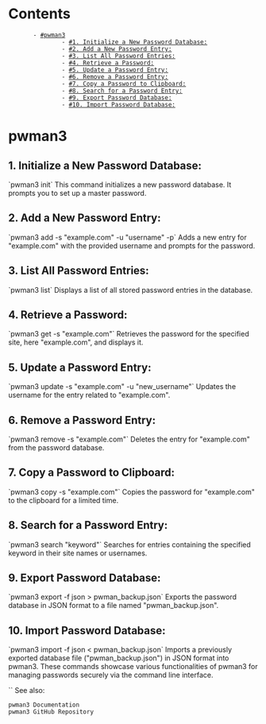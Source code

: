 = Contents =
        - [[#pwman3]]
                - [[#1. Initialize a New Password Database:]]
                - [[#2. Add a New Password Entry:]]
                - [[#3. List All Password Entries:]]
                - [[#4. Retrieve a Password:]]
                - [[#5. Update a Password Entry:]]
                - [[#6. Remove a Password Entry:]]
                - [[#7. Copy a Password to Clipboard:]]
                - [[#8. Search for a Password Entry:]]
                - [[#9. Export Password Database:]]
                - [[#10. Import Password Database:]]

= pwman3 =

== 1. Initialize a New Password Database: ==

`pwman3 init`
This command initializes a new password database. It prompts you to set up a master password.
== 2. Add a New Password Entry: ==

`pwman3 add -s "example.com" -u "username" -p`
Adds a new entry for "example.com" with the provided username and prompts for the password.
== 3. List All Password Entries: ==

`pwman3 list`
Displays a list of all stored password entries in the database.
== 4. Retrieve a Password: ==

`pwman3 get -s "example.com"`
Retrieves the password for the specified site, here "example.com", and displays it.
== 5. Update a Password Entry: ==

`pwman3 update -s "example.com" -u "new_username"`
Updates the username for the entry related to "example.com".
== 6. Remove a Password Entry: ==

`pwman3 remove -s "example.com"`
Deletes the entry for "example.com" from the password database.
== 7. Copy a Password to Clipboard: ==

`pwman3 copy -s "example.com"`
Copies the password for "example.com" to the clipboard for a limited time.
== 8. Search for a Password Entry: ==

`pwman3 search "keyword"`
Searches for entries containing the specified keyword in their site names or usernames.
== 9. Export Password Database: ==

`pwman3 export -f json > pwman_backup.json`
Exports the password database in JSON format to a file named "pwman_backup.json".
== 10. Import Password Database: ==

`pwman3 import -f json < pwman_backup.json`
Imports a previously exported database file ("pwman_backup.json") in JSON format into pwman3.
These commands showcase various functionalities of pwman3 for managing passwords securely via the command line interface.

``
See also:
 pwman3 Documentation
 pwman3 GitHub Repository
